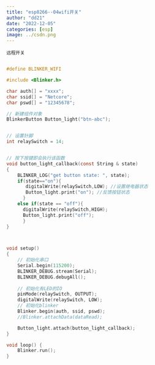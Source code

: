 ```yaml
---
title: "esp8266--04wifi开关"
author: "dd21"
date: "2022-12-05" 
categories: [esp]
image: ../csdn.png
---
```



`远程开关`
```c

#define BLINKER_WIFI

#include <Blinker.h>

char auth[] = "xxxx";
char ssid[] = "Netcore";
char pswd[] = "12345678";

// 新建组件对象
BlinkerButton Button_light("btn-abc");


// 设置针脚
int relaySwitch = 14;


// 按下按键即会执行该函数
void button_light_callback(const String & state)
{
    BLINKER_LOG("get button state: ", state);
    if(state=="on"){
       digitalWrite(relaySwitch,LOW); //设置继电器状态
       Button_light.print("on"); //反馈按钮状态
      }
    else if(state == "off"){
      digitalWrite(relaySwitch,HIGH);
      Button_light.print("off");
      }
}



void setup()
{
    // 初始化串口
    Serial.begin(115200);
    BLINKER_DEBUG.stream(Serial);
    BLINKER_DEBUG.debugAll();
    
    // 初始化有LED的IO
    pinMode(relaySwitch, OUTPUT);
    digitalWrite(relaySwitch, LOW);
    // 初始化blinker
    Blinker.begin(auth, ssid, pswd);
    //Blinker.attachData(dataRead);

    Button_light.attach(button_light_callback);
}

void loop() {
    Blinker.run();
}
```

